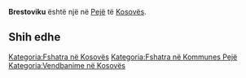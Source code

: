 {{Fshat në 
 | Emri                = Brestoviku
 | EmriAlt                = 
 | NAME_SHORT_FORM=      
 | NAME_GENERIC=      
 | NAME_SORT_NAME_RO=      BRESTOVIKU
 | FULL_NAME_RO = Brestoviku
 | FULL_NAME_ND_RO=Brestoviku
 | SORT_NAME_RG=BRESTOVIKU
 | FULL_NAME_RG=Brestoviku
 | FULL_NAME_ND_RG=Brestoviku
 | SRP_NAME_SHORT_FORM=      
 | SRP_NAME_GENERIC=      
 | SRP_NAME_SORT_NAME_RO=      
 | SRP_FULL_NAME_RO = 
 | SRP_FULL_NAME_ND_RO=
 | SRP_SORT_NAME_RG=
 | SRP_FULL_NAME_RG=
 | SRP_FULL_NAME_ND_RG=
 | Emri (Rasa dhanore) = 
 | Figura              = 
 | Shteti              = Kosovo
 | Komuna              = Pejë
 | Kodi postar         = 
 | Sipërfaqja          = 

 | Popullsia           = 

 | Regj. i popullsisë  = 
 | Dend. e popullsisë  = 
 | Faqja zyrtare       = 
 <!--- Koordinatat ----> 
 | Gjerësia            = 42.701111
 | Gjatësia            = 20.303611
 | Lartësia            = 
}}
'''Brestoviku''' është një [[]] në [[Pejë]] të [[Kosovës]].

<!-- == Gjeografia == -->
<!-- == Historia == -->
<!-- == Demografia == -->
== Shih edhe ==
{{Komuna Pejë}}
{{Kosovo-Administrata-Cung}}

[[Kategoria:Fshatra në Kosovës]]
[[Kategoria:Fshatra në Kommunes Pejë]]
[[Kategoria:Vendbanime në Kosovës]]